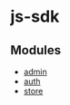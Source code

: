 
# js-sdk

## Modules

- [admin](../../js_sdk/modules/js_sdk.admin/page.mdx)
- [auth](../../js_sdk/modules/js_sdk.auth/page.mdx)
- [store](../../js_sdk/modules/js_sdk.store/page.mdx)

